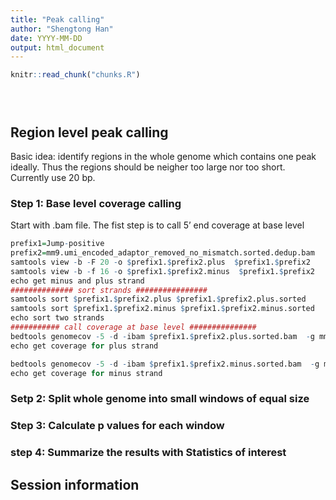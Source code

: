 ```yaml
---
title: "Peak calling"
author: "Shengtong Han"
date: YYYY-MM-DD
output: html_document
---
```


<!-- The file analysis/chunks.R contains chunks that define default settings
shared across the workflowr files. -->
```r
knitr::read_chunk("chunks.R")
```

<!-- Update knitr chunk options -->
```r
```

<!-- Insert the date the file was last updated -->
```r
```

<!-- Insert the code version (Git commit SHA1) if Git repository exists and R
 package git2r is installed -->
```r
```

<!-- Add your analysis here -->

## Region level peak calling 
Basic idea: identify regions in the whole genome which contains one peak ideally. Thus the regions should be neigher too large nor too short. Currently use 20 bp.  


### Step 1: Base level coverage calling
Start with .bam file. The fist step is to call 5' end  coverage at base level 
```r
prefix1=Jump-positive
prefix2=mm9.umi_encoded_adaptor_removed_no_mismatch.sorted.dedup.bam
samtools view -b -F 20 -o $prefix1.$prefix2.plus  $prefix1.$prefix2
samtools view -b -f 16 -o $prefix1.$prefix2.minus  $prefix1.$prefix2
echo get minus and plus strand
############## sort strands ################
samtools sort $prefix1.$prefix2.plus $prefix1.$prefix2.plus.sorted
samtools sort $prefix1.$prefix2.minus $prefix1.$prefix2.minus.sorted
echo sort two strands
########### call coverage at base level ###############
bedtools genomecov -5 -d -ibam $prefix1.$prefix2.plus.sorted.bam  -g mm9.genome > $prefix1.$prefix2.plus.cove.base.level
echo get coverage for plus strand

bedtools genomecov -5 -d -ibam $prefix1.$prefix2.minus.sorted.bam  -g mm9.genome > $prefix1.$prefix2.minus.cove.base.level
echo get coverage for minus strand

```

### Setp 2: Split whole genome into small windows of equal size
### Step 3: Calculate p values for each window
### step 4: Summarize the results with Statistics of interest



## Session information

<!-- Insert the session information into the document -->
```r
```
